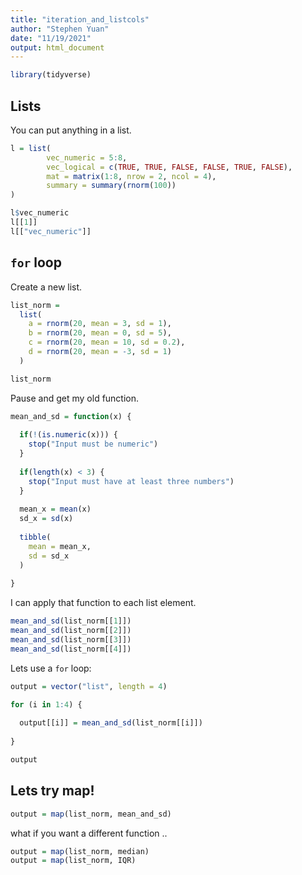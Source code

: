 ```yaml
---
title: "iteration_and_listcols"
author: "Stephen Yuan"
date: "11/19/2021"
output: html_document
---
```


```r
library(tidyverse)
```

## Lists

You can put anything in a list.

```r
l = list(
        vec_numeric = 5:8,
        vec_logical = c(TRUE, TRUE, FALSE, FALSE, TRUE, FALSE),
        mat = matrix(1:8, nrow = 2, ncol = 4),
        summary = summary(rnorm(100))
)
```

```r
l$vec_numeric
l[[1]]
l[["vec_numeric"]]
```

## `for` loop

Create a new list.

```r
list_norm = 
  list(
    a = rnorm(20, mean = 3, sd = 1),
    b = rnorm(20, mean = 0, sd = 5),
    c = rnorm(20, mean = 10, sd = 0.2),
    d = rnorm(20, mean = -3, sd = 1)
  )
```

```r
list_norm
```

Pause and get my old function.

```r
mean_and_sd = function(x) {
  
  if(!(is.numeric(x))) {
    stop("Input must be numeric")
  }
  
  if(length(x) < 3) {
    stop("Input must have at least three numbers")
  }
  
  mean_x = mean(x)
  sd_x = sd(x)
  
  tibble(
    mean = mean_x,
    sd = sd_x
  )
  
}
```

I can apply that function to each list element.

```r
mean_and_sd(list_norm[[1]])
mean_and_sd(list_norm[[2]])
mean_and_sd(list_norm[[3]])
mean_and_sd(list_norm[[4]])
```

Lets use a `for` loop:

```r
output = vector("list", length = 4)

for (i in 1:4) {
  
  output[[i]] = mean_and_sd(list_norm[[i]])
  
}

output
```

## Lets try map!

```r
output = map(list_norm, mean_and_sd)
```

what if you want a different function .. 

```r
output = map(list_norm, median)
output = map(list_norm, IQR)
```



